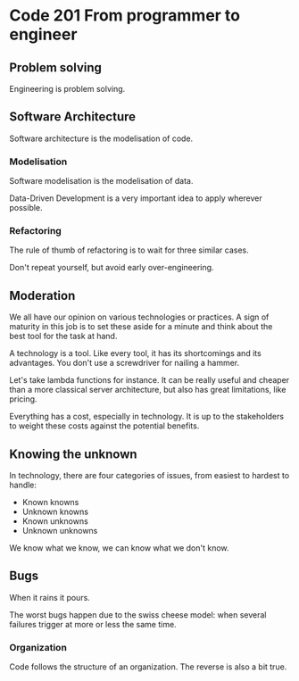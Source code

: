 # Code 201 From programmer to engineer

## Problem solving

Engineering is problem solving.

## Software Architecture

Software architecture is the modelisation of code.

### Modelisation

Software modelisation is the modelisation of data.

Data-Driven Development is a very important idea to apply wherever possible.

### Refactoring

The rule of thumb of refactoring is to wait for three similar cases.

Don't repeat yourself, but avoid early over-engineering.

## Moderation

We all have our opinion on various technologies or practices. A sign of maturity in this job is to set these aside for a minute and think about the best tool for the task at hand.

A technology is a tool. Like every tool, it has its shortcomings and its advantages. You don't use a screwdriver for nailing a hammer.

Let's take lambda functions for instance. It can be really useful and cheaper than a more classical server architecture, but also has great limitations, like pricing.

Everything has a cost, especially in technology. It is up to the stakeholders to weight these costs against the potential benefits.

## Knowing the unknown

In technology, there are four categories of issues, from easiest to hardest to handle:

- Known knowns
- Unknown knowns
- Known unknowns
- Unknown unknowns

We know what we know, we can know what we don't know.

## Bugs

When it rains it pours.

The worst bugs happen due to the swiss cheese model: when several failures trigger at more or less the same time.

### Organization

Code follows the structure of an organization. The reverse is also a bit true.
